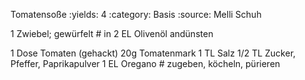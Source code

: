 Tomatensoße
:yields: 4
:category: Basis
:source: Melli Schuh

1 Zwiebel; gewürfelt
# in 2 EL Olivenöl andünsten

1 Dose Tomaten (gehackt)
20g Tomatenmark
1 TL Salz
1/2 TL Zucker, Pfeffer, Paprikapulver
1 EL Oregano
# zugeben, köcheln, pürieren

